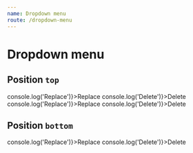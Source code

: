 ```yaml
---
name: Dropdown menu
route: /dropdown-menu
---
```




# Dropdown menu

## Position `top`

<Playground>
  <Root>
    <Row>
      <Col />
      <Col>
        <DropdownMenu
          label={'Actions'}
          position="top"
          alignment="right"
          disabled={false}
          style={{
            minWidth: '144px'
          }}
        >
          <DropdownItem onClick={() => console.log('Replace')}>Replace</DropdownItem>
          <DropdownItem onClick={() => console.log('Delete')}>Delete</DropdownItem>
        </DropdownMenu>
      </Col>
      <Col>
        <DropdownMenu label={'Disabled menu'} position="top" alignment="right" disabled>
          <DropdownItem onClick={() => console.log('Replace')}>Replace</DropdownItem>
          <DropdownItem onClick={() => console.log('Delete')}>Delete</DropdownItem>
        </DropdownMenu>
      </Col>
    </Row>
  </Root>
</Playground>

## Position `bottom`

<Playground>
  <Root>
    <Row>
      <Col />
      <Col>
        <DropdownMenu
          label={'Actions'}
          position="bottom"
          alignment="right"
          disabled={false}
          style={{
            minWidth: '144px'
          }}
        >
          <DropdownItem onClick={() => console.log('Replace')}>Replace</DropdownItem>
          <DropdownItem onClick={() => console.log('Delete')}>Delete</DropdownItem>
        </DropdownMenu>
      </Col>
      <Col />
    </Row>
  </Root>
</Playground>
